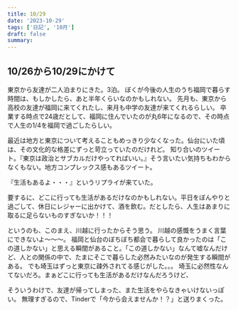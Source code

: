 ```yaml
---
title: 10/29
date: '2023-10-29'
tags: ['日記', '10月']
draft: false
summary: 
---
```

## 10/26から10/29にかけて
東京から友達が二人泊まりにきた。3泊。
ぼくが今後の人生のうち福岡で暮らす時間は、もしかしたら、あと半年くらいなのかもしれない。
先月も、東京から高校の友達が福岡に来てくれたし、来月も中学の友達が来てくれるらしい。
卒業する時点で24歳だとして、福岡に住んでいたのが丸6年になるので、その時点で人生の1/4を福岡で過ごしたらしい。


最近は地方と東京について考えることもめっきり少なくなった。仙台にいた頃は、その文化的な格差にずっと苛立っていたのだけれど。
知り合いのツイート。『東京は政治とサブカルだけやってればいい。』そう言いたい気持ちもわからなくもない。地方コンプレックス感もあるツイート。

『生活もあるよ・・・』というリプライが来ていた。

要するに、どこに行っても生活があるだけなのかもしれない。平日をぼんやりと過ごして、休日にレジャーに出かけて、酒を飲む。だとしたら、人生はあまりに取るに足らないものすぎないか！！！

というのも、このまえ、川越に行ったからそう思う。
川越の感慨をうまく言葉にできないよ〜〜〜。
福岡と仙台のぼちぼち都会で暮らして良かったのは「この道しかない」と思える瞬間があること。「この道しかない」なんて嘘なんだけど、人との関係の中で、たまにそこで暮らした必然みたいなのが発生する瞬間がある。
でも埼玉はずっと東京に疎外されてる感じがした。。。
埼玉に必然性なんてないだろ。まぁどこに行っても生活があるだけなんだろうけど、

そういうわけで、友達が帰ってしまった、また生活をやらなきゃいけないっぽい。
無理すぎるので、Tinderで「今から会えませんか！？」と送りまくった。